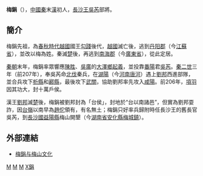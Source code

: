 '''梅鋗'''（{{bd|前3世纪|?|前196年||catIdx=M}}），[[中國|中國]][[秦朝|秦]]末[[汉朝|漢]]初人，[[長沙王|長沙王]][[吳芮|吳芮]]部將。

==簡介==
梅鋗先祖，為[[春秋時代|春秋時代]][[越國|越國]]國王[[勾踐|勾踐]]後代，[[越國|越國]]滅亡後，逃到[[丹阳郡|丹阳郡]]（今[[江蘇省|江蘇省]]），並改以梅為姓。秦滅[[楚国|楚]]後，再逃到[[南海郡|南海郡]]（今[[廣東省|廣東省]]），從此定居。

[[秦朝|秦朝]]末年，梅鋗率眾響應[[陳胜|陳胜]]、[[吳廣|吳廣]]的[[大澤鄉起義|大澤鄉起義]]，並投靠[[番陽|番陽]]君[[吳芮|吳芮]]。[[秦二世|秦二世]]三年（前207年），奉吳芮命[[北伐|北伐]]秦兵，在[[湖陽|湖陽]]（今[[河南|河南]][[唐河县|唐河]]）遇上[[劉邦|劉邦]]西進部隊，並合兵攻下[[析縣|析縣]]和[[酈縣|酈縣]]，最後攻下[[武關|武關]]，協助劉邦率先攻入[[咸陽|咸陽]]。前206年，[[項羽|項羽]]因其功大，封十萬戶侯。

漢王[[劉邦|劉邦]]滅[[楚|楚]]後，梅鋗被劉邦封為「台侯」，封地於“台以南諸邑”，但實為劉邦耍詐，因[[大庾岭|台嶺]]以南早為[[趙佗|趙佗]]領有，有名無土；梅鋗只好率兵歸附時任長沙王的舊長官吳芮，到[[長沙國|長沙國]][[益陽縣|益陽縣]]梅山開墾（今[[湖南省|湖南省]][[安化縣|安化縣]][[梅城鎮|梅城鎮]]）。

==外部連結==
*[https://web.archive.org/web/20160201225632/http://www.xhxww.cn/Info.aspx?ModelId=1&Id=32232 梅鋗与梅山文化]

[[Category:秦朝民變人物|M]]
[[Category:楚漢戰爭人物|M]]
[[Category:漢朝百越人|M]]
[[Category:梅姓|X鋗]]